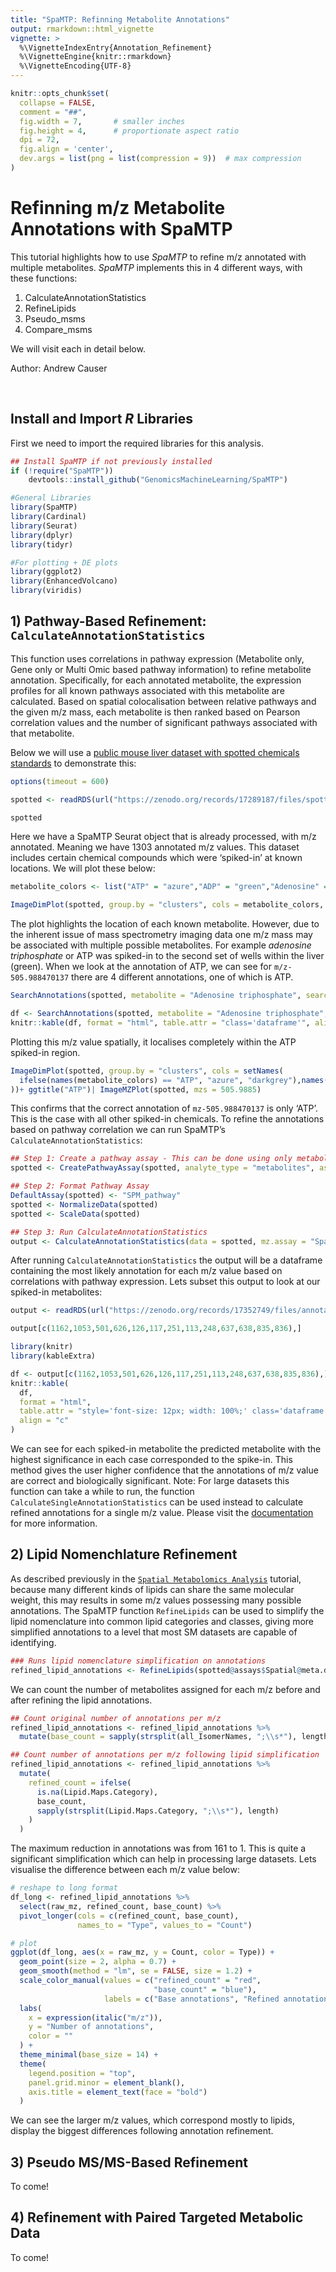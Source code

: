 ```yaml
---
title: "SpaMTP: Refinning Metabolite Annotations"
output: rmarkdown::html_vignette
vignette: >
  %\VignetteIndexEntry{Annotation_Refinement}
  %\VignetteEngine{knitr::rmarkdown}
  %\VignetteEncoding{UTF-8}
---
```


```r
knitr::opts_chunk$set(
  collapse = FALSE,
  comment = "##",
  fig.width = 7,       # smaller inches
  fig.height = 4,      # proportionate aspect ratio
  dpi = 72,
  fig.align = 'center',
  dev.args = list(png = list(compression = 9))  # max compression
)
```


# Refinning m/z Metabolite Annotations with SpaMTP

This tutorial highlights how to use *SpaMTP* to refine m/z annotated with multiple metabolites. *SpaMTP* implements this in 4 different ways, with these functions:

1) CalculateAnnotationStatistics
2) RefineLipids
3) Pseudo_msms
4) Compare_msms

We will visit each in detail below.

Author: Andrew Causer

<br>


## Install and Import *R* Libraries

First we need to import the required libraries for this analysis.

```r
## Install SpaMTP if not previously installed
if (!require("SpaMTP"))
    devtools::install_github("GenomicsMachineLearning/SpaMTP")

#General Libraries
library(SpaMTP)
library(Cardinal)
library(Seurat)
library(dplyr)
library(tidyr)

#For plotting + DE plots
library(ggplot2)
library(EnhancedVolcano)
library(viridis)
```



## 1) Pathway-Based Refinement: `CalculateAnnotationStatistics`

This function uses correlations in pathway expression (Metabolite only, Gene only or Multi Omic based pathway information) to refine metabolite annotation. Specifically, for each annotated metabolite, the expression profiles for all known pathways associated with this metabolite are calculated. Based on spatial colocalisation between relative pathways and the given m/z mass, each metabolite is then ranked based on Pearson correlation values and the number of significant pathways associated with that metabolite.

Below we will use a [public mouse liver dataset with spotted chemicals standards](https://zenodo.org/records/17289187) to demonstrate this:

```r
options(timeout = 600)
```

```r
spotted <- readRDS(url("https://zenodo.org/records/17289187/files/spotted_Annotated_H_Cl_Adducts.RDS?download=1"))
```

```r
spotted
```


Here we have a SpaMTP Seurat object that is already processed, with m/z annotated. Meaning we have 1303 annotated m/z values. This dataset includes certain chemical compounds which were 'spiked-in' at known locations. We will plot these below: 

```r
metabolite_colors <- list("ATP" = "azure","ADP" = "green","Adenosine" = "yellow", "Guanine" = "red","Glutamic Acid" = "turquoise1", "Glutamine" = "chocolate1","Glutathione" = "deeppink","liver" = "black")

ImageDimPlot(spotted, group.by = "clusters", cols = metabolite_colors, dark.background = F)
```

The plot highlights the location of each known metabolite. However, due to the inherent issue of mass spectrometry imaging data one m/z mass may be associated with multiple possible metabolites. For example *adenosine triphosphate* or ATP was spiked-in to the second set of wells within the liver (green). When we look at the annotation of ATP, we can see for `m/z-505.988470137` there are 4 different annotations, one of which is ATP. 

```r
SearchAnnotations(spotted, metabolite = "Adenosine triphosphate", search.exact = T)
```

```r
df <- SearchAnnotations(spotted, metabolite = "Adenosine triphosphate", search.exact = T)
knitr::kable(df, format = "html", table.attr = "class='dataframe'", align = "c")
```


Plotting this m/z value spatially, it localises completely within the ATP spiked-in region. 

```r
ImageDimPlot(spotted, group.by = "clusters", cols = setNames(
  ifelse(names(metabolite_colors) == "ATP", "azure", "darkgrey"),names(metabolite_colors)
))+ ggtitle("ATP")| ImageMZPlot(spotted, mzs = 505.9885)
```

This confirms that the correct annotation of `mz-505.988470137` is only 'ATP'. This is the case with all other spiked-in chemicals. To refine the annotations based on pathway correlation we can run SpaMTP's `CalculateAnnotationStatistics`:

```r
## Step 1: Create a pathway assay - This can be done using only metabolites, or can be merged to include genes if applicable
spotted <- CreatePathwayAssay(spotted, analyte_type = "metabolites", assay = "Spatial", new_assay = "SPM_pathway", verbose = T)

## Step 2: Format Pathway Assay
DefaultAssay(spotted) <- "SPM_pathway"
spotted <- NormalizeData(spotted)
spotted <- ScaleData(spotted)

## Step 3: Run CalculateAnnotationStatistics
output <- CalculateAnnotationStatistics(data = spotted, mz.assay = "Spatial",pathway.assay="SPM_pathway", mz.slot = "counts", return.top = FALSE)
```

After running `CalculateAnnotationStatistics` the output will be a dataframe containing the most likely annotation for each m/z value based on correlations with pathway expression. Lets subset this output to look at our spiked-in metabolites:

```r
output <- readRDS(url("https://zenodo.org/records/17352749/files/annotation_zscore_output.RDS?download=1"))
```

```r
output[c(1162,1053,501,626,126,117,251,113,248,637,638,835,836),]
```

```r
library(knitr)
library(kableExtra)

df <- output[c(1162,1053,501,626,126,117,251,113,248,637,638,835,836),]
knitr::kable(
  df,
  format = "html",
  table.attr = "style='font-size: 12px; width: 100%;' class='dataframe'",
  align = "c"
)
```


We can see for each spiked-in metabolite the predicted metabolite with the highest significance in each case corresponded to the spike-in. This method gives the user higher confidence that the annotations of m/z value are correct and biologically significant. Note: For large datasets this function can take a while to run, the function `CalculateSingleAnnotationStatistics` can be used instead to calculate refined annotations for a single m/z value. Please visit the [documentation](https://genomicsmachinelearning.github.io/SpaMTP/reference/CalculateSingleAnnotationStatistics.html) for more information.


## 2) Lipid Nomenchlature Refinement 

As described previously in the [`Spatial Metabolomics Analysis`](https://genomicsmachinelearning.github.io/SpaMTP/articles/Mouse_Urinary_Bladder.html) tutorial, because many different kinds of lipids can share the same molecular weight, this may results in some m/z values possessing many possible annotations. The SpaMTP function `RefineLipids` can be used to simplify the lipid nomenclature into common lipid categories and classes, giving more simplified annotations to a level that most SM datasets are capable of identifying. 

```r
### Runs lipid nomenclature simplification on annotations
refined_lipid_annotations <- RefineLipids(spotted@assays$Spatial@meta.data, annotation.column = "all_IsomerNames", lipid_info = "simple")
```

We can count the number of metabolites assigned for each m/z before and after refining the lipid annotations.
```r
## Count original number of annotations per m/z 
refined_lipid_annotations <- refined_lipid_annotations %>%
  mutate(base_count = sapply(strsplit(all_IsomerNames, ";\\s*"), length))

## Count number of annotations per m/z following lipid simplification
refined_lipid_annotations <- refined_lipid_annotations %>%
  mutate(
    refined_count = ifelse(
      is.na(Lipid.Maps.Category),
      base_count,
      sapply(strsplit(Lipid.Maps.Category, ";\\s*"), length)
    )
  )
```

The maximum reduction in annotations was from 161 to 1. This is quite a significant simplification which can help in processing large datasets. Lets visualise the difference between each m/z value below: 

```r
# reshape to long format
df_long <- refined_lipid_annotations %>%
  select(raw_mz, refined_count, base_count) %>%
  pivot_longer(cols = c(refined_count, base_count),
               names_to = "Type", values_to = "Count")

# plot
ggplot(df_long, aes(x = raw_mz, y = Count, color = Type)) +
  geom_point(size = 2, alpha = 0.7) +
  geom_smooth(method = "lm", se = FALSE, size = 1.2) +
  scale_color_manual(values = c("refined_count" = "red",
                                "base_count" = "blue"),
                     labels = c("Base annotations", "Refined annotations")) +
  labs(
    x = expression(italic("m/z")),
    y = "Number of annotations",
    color = ""
  ) +
  theme_minimal(base_size = 14) +
  theme(
    legend.position = "top",
    panel.grid.minor = element_blank(),
    axis.title = element_text(face = "bold")
  )
```

We can see the larger m/z values, which correspond mostly to lipids, display the biggest differences following annotation refinement. 


## 3) Pseudo MS/MS-Based Refinement

To come!

## 4) Refinement with Paired Targeted Metabolic Data

To come!





